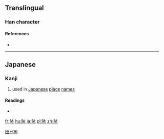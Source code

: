 ==Translingual==

===Han character===
{{Han char|rn=102|rad=田|as=06|sn=11|four=|canj=田卜竹女 (WYHV)|ids=⿰[[田]][[衣]]}}

====References====
* {{Han ref|kx=0763.031|hdz=42542.011|uh=7569|ud=30057}}

----

==Japanese==

===Kanji===
{{ja-kanji|grade=|rs=田06}}

# used in [[Japanese]] [[place]] [[name]]s

====Readings====
* {{ja-readings|on=|kun=[[けさ]] (kesa)}}

[[Category:Japanese-only CJKV Characters|田+06]]

[[fr:畩]]
[[hu:畩]]
[[ja:畩]]
[[pl:畩]]
[[zh:畩]]